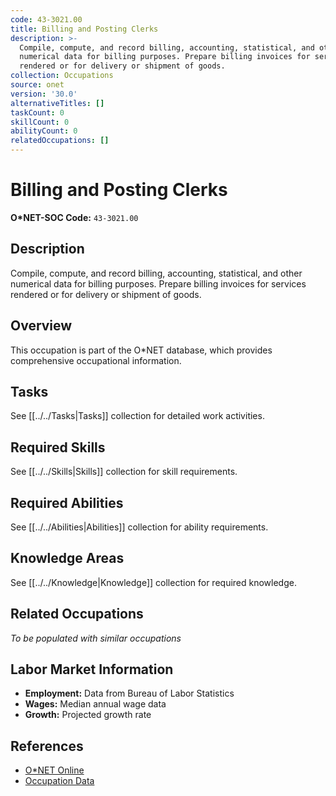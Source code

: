 ```yaml
---
code: 43-3021.00
title: Billing and Posting Clerks
description: >-
  Compile, compute, and record billing, accounting, statistical, and other
  numerical data for billing purposes. Prepare billing invoices for services
  rendered or for delivery or shipment of goods.
collection: Occupations
source: onet
version: '30.0'
alternativeTitles: []
taskCount: 0
skillCount: 0
abilityCount: 0
relatedOccupations: []
---
```

# Billing and Posting Clerks

**O*NET-SOC Code:** `43-3021.00`

## Description

Compile, compute, and record billing, accounting, statistical, and other numerical data for billing purposes. Prepare billing invoices for services rendered or for delivery or shipment of goods.

## Overview

This occupation is part of the O*NET database, which provides comprehensive occupational information.

## Tasks

See [[../../Tasks|Tasks]] collection for detailed work activities.

## Required Skills

See [[../../Skills|Skills]] collection for skill requirements.

## Required Abilities

See [[../../Abilities|Abilities]] collection for ability requirements.

## Knowledge Areas

See [[../../Knowledge|Knowledge]] collection for required knowledge.

## Related Occupations

*To be populated with similar occupations*

## Labor Market Information

- **Employment:** Data from Bureau of Labor Statistics
- **Wages:** Median annual wage data
- **Growth:** Projected growth rate

## References

- [O*NET Online](https://www.onetonline.org/link/summary/43-3021.00)
- [Occupation Data](https://www.onetcenter.org/)
